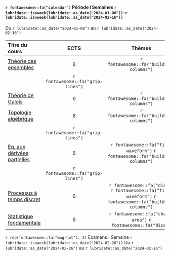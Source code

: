 



#### `r fontawesome::fa("calendar")`  Période I    Semaines  `r lubridate::isoweek(lubridate::as_date("2024-01-08"))`-`r lubridate::isoweek(lubridate::as_date("2024-02-16"))`

Du  `r lubridate::as_date("2024-01-08")`  au `r lubridate::as_date("2024-02-16")`


| Titre du cours                                                   |     ECTS    |   Thèmes               |
|:-----------------------------------------------------------------|:-----------:|:--------------------------:|
| [Théorie des ensembles ](http://master.math.univ-paris-diderot.fr/modules/m1math-s2-theorie-ensembles/) | 6 | `r fontawesome::fa("building-columns")`| 
|  | `r fontawesome::fa("grip-lines")` | |
| [Théorie de Galois](http://master.math.univ-paris-diderot.fr/modules/m1math-s2-galois/)               | 6 |  `r fontawesome::fa("building-columns")` |
| [Topologie algébrique](http://master.math.univ-paris-diderot.fr/modules/m1math-s2-topo-alg/)          | 6 |  `r fontawesome::fa("building-columns")`|
| | `r fontawesome::fa("grip-lines")`  |  |
| [Éq. aux dérivées partielles](http://master.math.univ-paris-diderot.fr/modules/m1math-s2-edp/)        | 6 |  `r fontawesome::fa("file-waveform")`  `r fontawesome::fa("building-columns")` | 
| | `r fontawesome::fa("grip-lines")` | | 
| [Processus à temps discret ](http://master.math.univ-paris-diderot.fr/modules/m1math-s2-martingales/) | 6 | `r fontawesome::fa("dice")` `r fontawesome::fa("file-waveform")` `r fontawesome::fa("building-columns")` |
| [Statistique fondamentale](http://master.math.univ-paris-diderot.fr/modules/m1math-s2-stat-fonda/)| 6 | `r fontawesome::fa("chart-area")` `r fontawesome::fa("dice")`|


`r rep(fontawesome::fa("mug-hot"), 2)`  Examens : Semaine `r lubridate::isoweek(lubridate::as_date("2024-02-26"))` Du  `r lubridate::as_date("2024-02-26")` au `r lubridate::as_date("2024-02-26")`

